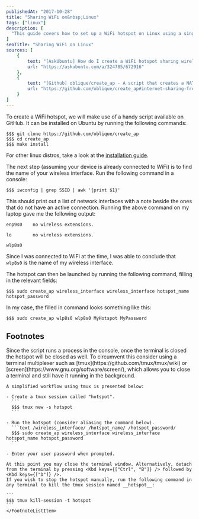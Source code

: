 ```yaml
---
publishedAt: "2017-10-28"
title: "Sharing WiFi on&nbsp;Linux"
tags: ["linux"]
description: [
  "This guide covers how to set up a WiFi hotspot on Linux using a single adapter. The scenario it aims to solve is one where only one device (for instance a laptop) is connected to a WiFi network that has a whitelist of permitted MAC addresses. The connected device can then be used to create a hotspot that other devices can connect to for internet access."
]
seoTitle: "Sharing WiFi on Linux"
sources: [
	{
		text: "[AskUbuntu] How do I create a WiFi hotspot sharing wireless internet connection (single adapter)?",
		url: "https://askubuntu.com/a/324785/672916"
	},
	{
		text: "[Github] oblique/create_ap - A script that creates a NATed or Bridged WiFi Access Point",
		url: "https://github.com/oblique/create_ap#internet-sharing-from-the-same-wifi-interface"
	}
]
---
```



<StepHeading text="Installing create_ap" />

To create a WiFi hotspot, we will make use of a handy script available on GitHub. It can be installed on Ubuntu by running the following commands:

```
$$$ git clone https://github.com/oblique/create_ap
$$$ cd create_ap
$$$ make install
```

For other linux distros, take a look at the [installation guide](https://github.com/oblique/create_ap#installation).

<StepHeading text="Finding your wireless interface name" />

The next step (assuming your device is already connected to WiFi) is to find the name of your wireless interface. Run the following command in a console:

```
$$$ iwconfig | grep SSID | awk '{print $1}'
```

This should print out a list of network interfaces with a note beside the ones that do not have an active connection. Running the above command on my laptop gave me the following output:

```samp
enp9s0    no wireless extensions.

lo        no wireless extensions.

wlp8s0
```

Since I was connected to WiFi at the time, I was able to conclude that `wlp8s0` is the name of my wireless interface.

<StepHeading text="Launching the hotspot" />

The hotspot can then be launched by running the following command<FootnoteTrigger index={1} />, filling in the relevant fields:

```text /wireless_interface/ /hotspot_name/ /hotspot_password/
$$$ sudo create_ap wireless_interface wireless_interface hotspot_name hotspot_password
```

In my case, the filled in command looks something like this:

```
$$$ sudo create_ap wlp8s0 wlp8s0 MyHotspot MyPassword
```

## Footnotes

<FootnoteList>
	<FootnoteListItem index={1} type="blocks">
    Since the script runs a process in the console, once the terminal is closed the hotspot will be closed as well. To circumvent this consider using a terminal multiplexer such as [tmux](https://github.com/tmux/tmux/wiki) or [screen](https://www.gnu.org/software/screen/), which allows you to close a terminal and still have it running in the background.

    A simplified workflow using tmux is presented below:

    - Create a tmux session called "hotspot".
      ```
      $$$ tmux new -s hotspot
      ```

    - Run the hotspot (consider aliasing the command below).
      ```text /wireless_interface/ /hotspot_name/ /hotspot_password/
      $$$ sudo create_ap wireless_interface wireless_interface hotspot_name hotspot_password
      ```

    - Enter your user password when prompted.

    At this point you may close the terminal window. Alternatively, detach from the terminal by pressing <Kbd keys={["Ctrl", "B"]} /> followed by <Kbd keys={["D"]} />.
    If you wish to stop the hotspot manually, run the following command in any terminal to kill the tmux session named __hotspot__:

    ```
    $$$ tmux kill-session -t hotspot
    ```
	</FootnoteListItem>
</FootnoteList>
